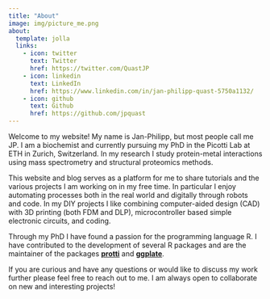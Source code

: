 ```yaml
---
title: "About"
image: img/picture_me.png
about:
  template: jolla
  links:
    - icon: twitter
      text: Twitter
      href: https://twitter.com/QuastJP
    - icon: linkedin
      text: LinkedIn
      href: https://www.linkedin.com/in/jan-philipp-quast-5750a1132/
    - icon: github
      text: Github
      href: https://github.com/jpquast
---
```


Welcome to my website! My name is Jan-Philipp, but most people call me JP. I am a biochemist and currently pursuing my PhD in the Picotti Lab at ETH in Zurich, Switzerland. In my research I study protein-metal interactions using mass spectrometry and structural proteomics methods.

This website and blog serves as a platform for me to share tutorials and the various projects I am working on in my free time. In particular I enjoy automating processes both in the real world and digitally through robots and code. In my DIY projects I like combining computer-aided design (CAD) with 3D printing (both FDM and DLP), microcontroller based simple electronic circuits, and coding.

Through my PhD I have found a passion for the programming language R. I have contributed to the development of several R packages and are the maintainer of the packages [**protti**](https://jpquast.github.io/protti/) and [**ggplate**](https://jpquast.github.io/ggplate/).

If you are curious and have any questions or would like to discuss my work further please feel free to reach out to me. I am always open to collaborate on new and interesting projects!